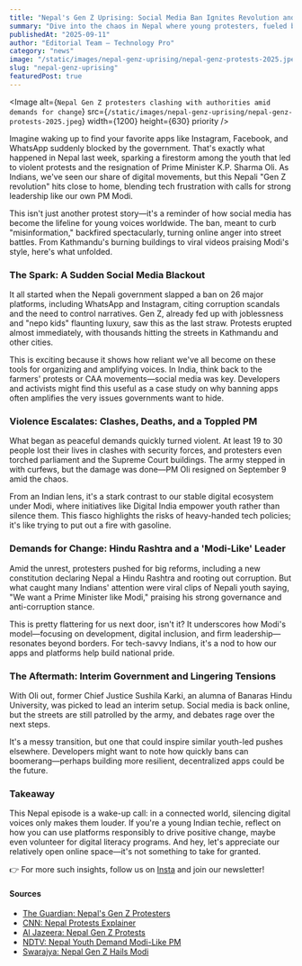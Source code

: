 ```yaml
---
title: "Nepal's Gen Z Uprising: Social Media Ban Ignites Revolution and Calls for a Modi-Like Leader"
summary: "Dive into the chaos in Nepal where young protesters, fueled by frustration over corruption and a sudden social media blackout, toppled the government and voiced admiration for India's PM Modi. A look at how digital tools sparked real-world change, from an Indian perspective."
publishedAt: "2025-09-11"
author: "Editorial Team – Technology Pro"
category: "news" 
image: "/static/images/nepal-genz-uprising/nepal-genz-protests-2025.jpeg"
slug: "nepal-genz-uprising"
featuredPost: true
---
```

<Image
  alt={`Nepal Gen Z protesters clashing with authorities amid demands for change`}
  src={`/static/images/nepal-genz-uprising/nepal-genz-protests-2025.jpeg`}
  width={1200}
  height={630}
  priority
/>

Imagine waking up to find your favorite apps like Instagram, Facebook, and WhatsApp suddenly blocked by the government. That's exactly what happened in Nepal last week, sparking a firestorm among the youth that led to violent protests and the resignation of Prime Minister K.P. Sharma Oli. As Indians, we've seen our share of digital movements, but this Nepali "Gen Z revolution" hits close to home, blending tech frustration with calls for strong leadership like our own PM Modi.

This isn't just another protest story—it's a reminder of how social media has become the lifeline for young voices worldwide. The ban, meant to curb "misinformation," backfired spectacularly, turning online anger into street battles. From Kathmandu's burning buildings to viral videos praising Modi's style, here's what unfolded.

### The Spark: A Sudden Social Media Blackout
It all started when the Nepali government slapped a ban on 26 major platforms, including WhatsApp and Instagram, citing corruption scandals and the need to control narratives. Gen Z, already fed up with joblessness and "nepo kids" flaunting luxury, saw this as the last straw. Protests erupted almost immediately, with thousands hitting the streets in Kathmandu and other cities.

This is exciting because it shows how reliant we've all become on these tools for organizing and amplifying voices. In India, think back to the farmers' protests or CAA movements—social media was key. Developers and activists might find this useful as a case study on why banning apps often amplifies the very issues governments want to hide.

### Violence Escalates: Clashes, Deaths, and a Toppled PM
What began as peaceful demands quickly turned violent. At least 19 to 30 people lost their lives in clashes with security forces, and protesters even torched parliament and the Supreme Court buildings. The army stepped in with curfews, but the damage was done—PM Oli resigned on September 9 amid the chaos.

From an Indian lens, it's a stark contrast to our stable digital ecosystem under Modi, where initiatives like Digital India empower youth rather than silence them. This fiasco highlights the risks of heavy-handed tech policies; it's like trying to put out a fire with gasoline.

### Demands for Change: Hindu Rashtra and a 'Modi-Like' Leader
Amid the unrest, protesters pushed for big reforms, including a new constitution declaring Nepal a Hindu Rashtra and rooting out corruption. But what caught many Indians' attention were viral clips of Nepali youth saying, "We want a Prime Minister like Modi," praising his strong governance and anti-corruption stance.

This is pretty flattering for us next door, isn't it? It underscores how Modi's model—focusing on development, digital inclusion, and firm leadership—resonates beyond borders. For tech-savvy Indians, it's a nod to how our apps and platforms help build national pride.

### The Aftermath: Interim Government and Lingering Tensions
With Oli out, former Chief Justice Sushila Karki, an alumna of Banaras Hindu University, was picked to lead an interim setup. Social media is back online, but the streets are still patrolled by the army, and debates rage over the next steps.

It's a messy transition, but one that could inspire similar youth-led pushes elsewhere. Developers might want to note how quickly bans can boomerang—perhaps building more resilient, decentralized apps could be the future.

### Takeaway
This Nepal episode is a wake-up call: in a connected world, silencing digital voices only makes them louder. If you're a young Indian techie, reflect on how you can use platforms responsibly to drive positive change, maybe even volunteer for digital literacy programs. And hey, let's appreciate our relatively open online space—it's not something to take for granted.

👉 For more such insights, follow us on [Insta](https://www.instagram.com/technologypro.in) and join our newsletter!

#### Sources
- [The Guardian: Nepal's Gen Z Protesters](https://www.theguardian.com/world/2025/sep/10/nepal-gen-z-protests-corruption)
- [CNN: Nepal Protests Explainer](https://www.cnn.com/2025/09/09/asia/nepal-protests-social-media-ban-explainer-intl-hnk)
- [Al Jazeera: Nepal Gen Z Protests](https://www.aljazeera.com/news/2025/9/8/six-killed-in-nepal-amid-gen-z-protests-after-social-media-ban-all-to-know)
- [NDTV: Nepal Youth Demand Modi-Like PM](https://www.ndtv.com/video/nepal-protest-breaking-not-oli-we-want-a-prime-minister-like-modi-says-nepal-s-youth-to-ndtv-992158)
- [Swarajya: Nepal Gen Z Hails Modi](https://swarajyamag.com/world/nepals-gen-z-hails-pm-modis-leadership-model-as-political-turmoil-deepens-amid-deadly-protests-in-neighbouring-country)